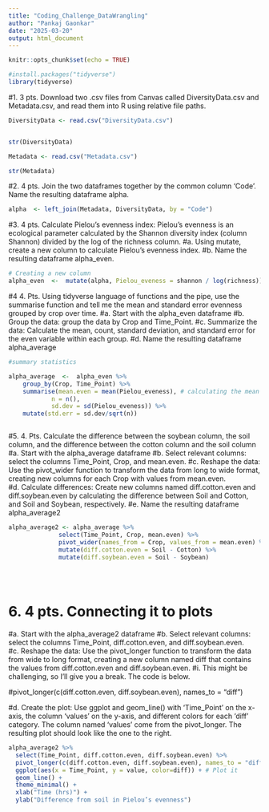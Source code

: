 ```yaml
---
title: "Coding_Challenge_DataWrangling"
author: "Pankaj Gaonkar"
date: "2025-03-20"
output: html_document
---
```


```r
knitr::opts_chunk$set(echo = TRUE)
```


```r
#install.packages("tidyverse")
library(tidyverse)

```


#1.	3 pts. Download two .csv files from Canvas called DiversityData.csv and Metadata.csv, and read them into R using relative file paths.

```r
DiversityData <- read.csv("DiversityData.csv")


str(DiversityData)

```

```r
Metadata <- read.csv("Metadata.csv")

str(Metadata)
```





#2.	4 pts. Join the two dataframes together by the common column ‘Code’. Name the resulting dataframe alpha.

```r

alpha  <- left_join(Metadata, DiversityData, by = "Code")

```


#3.	4 pts. Calculate Pielou’s evenness index: Pielou’s evenness is an ecological parameter calculated by the Shannon diversity index (column Shannon) divided by the log of the richness column. 
#a.	Using mutate, create a new column to calculate Pielou’s evenness index. 
#b.	Name the resulting dataframe alpha_even.

```r

# Creating a new column
alpha_even  <-  mutate(alpha, Pielou_eveness = shannon / log(richness))


```



#4 4.	Pts. Using tidyverse language of functions and the pipe, use the summarise function and tell me the mean and standard error evenness grouped by crop over time.
#a.	Start with the alpha_even dataframe
#b.	Group the data: group the data by Crop and Time_Point.
#c.	Summarize the data: Calculate the mean, count, standard deviation, and standard error for the even variable within each group.
#d.	Name the resulting dataframe alpha_average



```r

#summary statistics

alpha_average  <-  alpha_even %>%
    group_by(Crop, Time_Point) %>%
    summarise(mean.even = mean(Pielou_eveness), # calculating the mean richness, stdeviation, and standard error
            n = n(), 
            sd.dev = sd(Pielou_eveness)) %>%
    mutate(std.err = sd.dev/sqrt(n))



```


#5.	4. Pts. Calculate the difference between the soybean column, the soil column, and the difference between the cotton column and the soil column
#a.	Start with the alpha_average dataframe
#b.	Select relevant columns: select the columns Time_Point, Crop, and mean.even.
#c.	Reshape the data: Use the pivot_wider function to transform the data from long to wide format, creating new columns for each Crop with values from mean.even.
#d.	Calculate differences: Create new columns named diff.cotton.even and diff.soybean.even by calculating the difference between Soil and Cotton, and Soil and Soybean, respectively.
#e.	Name the resulting dataframe alpha_average2



```r

alpha_average2 <- alpha_average %>%
              select(Time_Point, Crop, mean.even) %>%
              pivot_wider(names_from = Crop, values_from = mean.even) %>%
              mutate(diff.cotton.even = Soil - Cotton) %>%
              mutate(diff.soybean.even = Soil - Soybean)
  
  
  
```



# 6.	4 pts. Connecting it to plots
#a.	Start with the alpha_average2 dataframe
#b.	Select relevant columns: select the columns Time_Point, diff.cotton.even, and diff.soybean.even.
#c.	Reshape the data: Use the pivot_longer function to transform the data from wide to long format, creating a new column named diff that contains the values from diff.cotton.even and diff.soybean.even.
#i.	This might be challenging, so I’ll give you a break. The code is below.

#pivot_longer(c(diff.cotton.even, diff.soybean.even), names_to = "diff")

#d.	Create the plot: Use ggplot and geom_line() with ‘Time_Point’ on the x-axis, the column ‘values’ on the y-axis, and different colors for each ‘diff’ category. The column named ‘values’ come from the pivot_longer. The resulting plot should look like the one to the right. 


```r

alpha_average2 %>%
  select(Time_Point, diff.cotton.even, diff.soybean.even) %>%
  pivot_longer(c(diff.cotton.even, diff.soybean.even), names_to = "diff") %>%
  ggplot(aes(x = Time_Point, y = value, color=diff)) + # Plot it 
  geom_line() +
  theme_minimal() +
  xlab("Time (hrs)") +
  ylab("Difference from soil in Pielou’s evenness")

```

